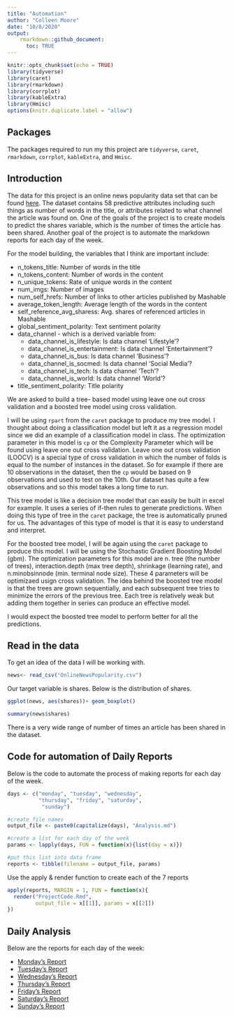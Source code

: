 ```yaml
---
title: "Automation"
author: "Colleen Moore"
date: "10/8/2020"
output: 
    rmarkdown::github_document:
      toc: TRUE
---
```


```r
knitr::opts_chunk$set(echo = TRUE)
library(tidyverse)
library(caret)
library(rmarkdown)
library(corrplot)
library(kableExtra)
library(Hmisc)
options(knitr.duplicate.label = "allow")
```
## Packages
The packages required to run my this project are `tidyverse`, `caret`, `rmarkdown`, `corrplot`, `kableExtra`, and `Hmisc`. 

## Introduction
The data for this project is an online news popularity data set that can be found [here](https://archive.ics.uci.edu/ml/datasets/Online+News+Popularity#). The dataset contains 58 predictive attributes including such things as number of words in the title, or attributes related to what channel the article was found on. One of the goals of the project is to create models to predict the shares variable, which is the number of times the article has been shared. Another goal of the project is to automate the markdown reports for each day of the week.

For the model building, the variables that I think are important include:

* n_tokens_title: Number of words in the title    
* n_tokens_content: Number of words in the content    
* n_unique_tokens: Rate of unique words in the content    
* num_imgs: Number of images     
* num_self_hrefs: Number of links to other articles published by Mashable   
* average_token_length: Average length of the words in the content  
* self_reference_avg_sharess: Avg. shares of referenced articles in Mashable 
* global_sentiment_polarity: Text sentiment polarity
* data_channel - which is  a derived variable from:
    + data_channel_is_lifestyle: Is data channel 'Lifestyle'? 
    + data_channel_is_entertainment: Is data channel 'Entertainment'? 
    + data_channel_is_bus: Is data channel 'Business'? 
    + data_channel_is_socmed: Is data channel 'Social Media'? 
    + data_channel_is_tech: Is data channel 'Tech'? 
    + data_channel_is_world: Is data channel 'World'? 
* title_sentiment_polarity: Title polarity 


We are asked to build a tree- based model using leave one out cross validation and a boosted tree model using cross validation. 

I will be using `rpart` from the `caret` package to produce my tree model. I thought about doing a classification model but left it as a regression model since we did an example of a classification model in class. The optimization parameter in this model is `cp` or the Complexity Parameter which will be found using leave one out cross validation. Leave one out cross validation (LOOCV) is a special type of cross validation in which the number of folds is equal to the number of instances in the dataset. So for example if there are 10 observations in the dataset, then the `cp` would be based on 9 observations and used to test on the 10th. Our dataset has quite a few observations and so this model takes a long time to run.  

This tree model is like a decision tree model that can easily be built in excel for example. It uses a series of if-then rules to generate predictions. When doing this type of tree in the `caret` package, the tree is automatically pruned for us. The advantages of this type of model is that it is easy to understand and interpret. 

For the boosted tree model, I will be again using the `caret` package to produce this model. I will be using the Stochastic Gradient Boosting Model (gbm). The optimization parameters for this model are n. tree (the number of trees), interaction.depth (max tree depth), shrinkage (learning rate), and n.minobsinnode (min. terminal node size). These 4 parameters will be optimizaed usign cross validation. The idea behind the boosted tree model is that the trees are grown sequentially, and each subsequent tree tries to minimize the errors of the previous tree.  Each tree is relatively weak but adding them together in series can produce an effective model. 

I would expect the boosted tree model to perform better for all the predictions. 


## Read in the data
To get an idea of the data I will be working with. 
```r
news<- read_csv("OnlineNewsPopularity.csv")
```

Our target variable is shares. Below is the distribution of shares. 
```r
ggplot(news, aes(shares))+ geom_boxplot()
```

```r
summary(news$shares)
```
There is a very wide range of number of times an article has been shared in the dataset. 

## Code for automation of Daily Reports
Below is the code to automate the process of making reports for each day of the week. 
```r
days <- c("monday", "tuesday", "wednesday",
          "thursday", "friday", "saturday",
           "sunday")

#create file names
output_file <- paste0(capitalize(days), "Analysis.md")

#create a list for each day of the week
params <- lapply(days, FUN = function(x){list(day = x)})

#put this list into data frame
reports <- tibble(filename = output_file, params)
```

Use the apply & render function to create each of the 7 reports
```r
apply(reports, MARGIN = 1, FUN = function(x){
  render("ProjectCode.Rmd", 
         output_file = x[[1]], params = x[[2]])
})
```

## Daily Analysis
Below are the reports for each day of the week:

* [Monday's Report](MondayAnalysis.md)      
* [Tuesday's Report](TuesdayAnalysis.md)      
* [Wednesday's Report](WednesdayAnalysis.md)      
* [Thursday's Report](ThursdayAnalysis.md)      
* [Friday's Report](FridayAnalysis.md)    
* [Saturday's Report](SaturdayAnalysis.md)    
* [Sunday's Report](SundayAnalysis.md)    










